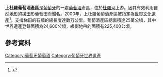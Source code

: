 '''上杜羅葡萄酒產區'''是[[葡萄牙|葡萄牙]]的一處[[葡萄酒|葡萄酒]]產區，位於[[杜羅河|杜羅河]]上游。因其有效利用自然[[地形|地形]]的[[梯田|梯田]]形葡萄田而聞名。2000年，上杜羅葡萄酒產區被指定為[[世界文化遺產|世界文化遺產]]<ref>{{cite web|url=http://whc.unesco.org/en/list/1046/|title=Alto Douro Wine Region|publisher=UNESCO|date=|accessdate=2014-11-05|archive-date=2022-05-17|archive-url=https://web.archive.org/web/20220517222709/https://whc.unesco.org/en/list/1046/}}</ref>。支撐梯田的石牆的總長度達數万公里。葡萄酒產區總面積達25萬公頃，其中世界遺產登録面積為24,600公頃，緩衝地帶的面積有225,400公頃。

[[Category:葡萄牙葡萄酒|Category:葡萄牙葡萄酒]]

== 參考資料 ==
{{reflist}}

[[Category:葡萄牙世界遺產|Category:葡萄牙世界遺產]]